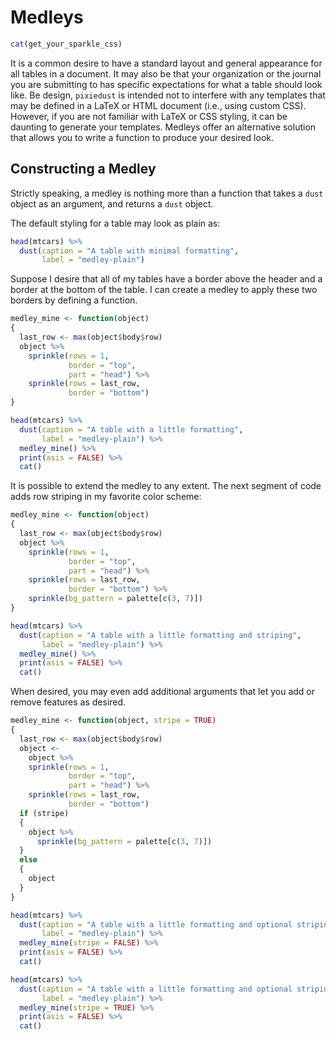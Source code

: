 # Medleys

```r
cat(get_your_sparkle_css)
```

It is a common desire to have a standard layout and general appearance for all tables in a document.  It may also be that your organization or the journal you are submitting to has specific expectations for what a table should look like.  Be design, `pixiedust` is intended not to interfere with any templates that may be defined in a LaTeX or HTML document (i.e., using custom CSS).  However, if you are not familiar with LaTeX or CSS styling, it can be daunting to generate your templates. Medleys offer an alternative solution that allows you to write a function to produce your desired look.

## Constructing a Medley

Strictly speaking, a medley is nothing more than a function that takes a `dust` object as an argument, and returns a `dust` object.

The default styling for a table may look as plain as:

```r
head(mtcars) %>%
  dust(caption = "A table with minimal formatting",
       label = "medley-plain")
```

Suppose I desire that all of my tables have a border above the header and a border at the bottom of the table.  I can create a medley to apply these two borders by defining a function.

```r
medley_mine <- function(object)
{
  last_row <- max(object$body$row)
  object %>%
    sprinkle(rows = 1,
             border = "top",
             part = "head") %>%
    sprinkle(rows = last_row,
             border = "bottom")
}

head(mtcars) %>%
  dust(caption = "A table with a little formatting",
       label = "medley-plain") %>%
  medley_mine() %>%
  print(asis = FALSE) %>%
  cat()
```

It is possible to extend the medley to any extent.  The next segment of code adds row striping in my favorite color scheme:

```r
medley_mine <- function(object)
{
  last_row <- max(object$body$row)
  object %>%
    sprinkle(rows = 1,
             border = "top",
             part = "head") %>%
    sprinkle(rows = last_row,
             border = "bottom") %>%
    sprinkle(bg_pattern = palette[c(3, 7)])
}

head(mtcars) %>%
  dust(caption = "A table with a little formatting and striping",
       label = "medley-plain") %>%
  medley_mine() %>%
  print(asis = FALSE) %>%
  cat()
```

When desired, you may even add additional arguments that let you add or remove features as desired.

```r
medley_mine <- function(object, stripe = TRUE)
{
  last_row <- max(object$body$row)
  object <- 
    object %>%
    sprinkle(rows = 1,
             border = "top",
             part = "head") %>%
    sprinkle(rows = last_row,
             border = "bottom") 
  if (stripe)
  {
    object %>%
      sprinkle(bg_pattern = palette[c(3, 7)])
  }
  else
  {
    object
  }
}

head(mtcars) %>%
  dust(caption = "A table with a little formatting and optional striping turned off",
       label = "medley-plain") %>%
  medley_mine(stripe = FALSE) %>%
  print(asis = FALSE) %>%
  cat()

head(mtcars) %>%
  dust(caption = "A table with a little formatting and optional striping turned on",
       label = "medley-plain") %>%
  medley_mine(stripe = TRUE) %>%
  print(asis = FALSE) %>%
  cat()
```
